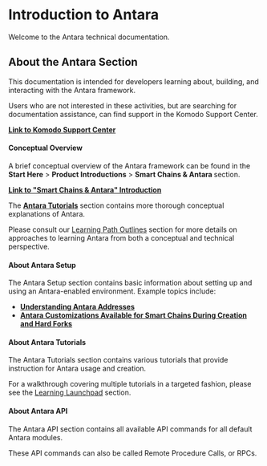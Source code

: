 
# Introduction to Antara

Welcome to the Antara technical documentation.

## About the Antara Section

This documentation is intended for developers learning about, building, and interacting with the Antara framework.

Users who are not interested in these activities, but are searching for documentation assistance, can find support in the Komodo Support Center.

[<b>Link to Komodo Support Center</b>](https://support.komodoplatform.com/support/home)

#### Conceptual Overview

A brief conceptual overview of the Antara framework can be found in the <b>Start Here</b> > <b>Product Introductions</b> > <b>Smart Chains & Antara </b> section.

[<b>Link to "Smart Chains & Antara" Introduction</b>](/start-here/about-komodo-platform/product-introductions/#smart-chains-antara)

The [<b>Antara Tutorials</b>](/antara/tutorials/introduction-to-antara-tutorials) section contains more thorough conceptual explanations of Antara.

Please consult our [Learning Path Outlines](/start-here/learning-launchpad/learning-path-outline) section for more details on approaches to learning Antara from both a conceptual and technical perspective.

#### About Antara Setup

The Antara Setup section contains basic information about setting up and using an Antara-enabled environment. Example topics include:

- [<b>Understanding Antara Addresses</b>](/antara/tutorials/understanding-antara-addresses)
- [<b>Antara Customizations Available for Smart Chains During Creation and Hard Forks </b>](/antara/setup/antara-customizations)

#### About Antara Tutorials

The Antara Tutorials section contains various tutorials that provide instruction for Antara usage and creation.

For a walkthrough covering multiple tutorials in a targeted fashion, please see the [Learning Launchpad](/start-here/learning-launchpad/learning-path-outline) section.

#### About Antara API

The Antara API section contains all available API commands for all default Antara modules.

These API commands can also be called Remote Procedure Calls, or RPCs.
